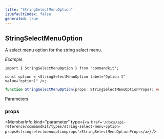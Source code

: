 ```yaml
---
title: "StringSelectMenuOption"
isDefaultIndex: false
generated: true
---
```



<!-- This file was generated from the CommandKit source. Do not modify. Instead, re-run the "docgen" script -->


## StringSelectMenuOption

<GenerationInfo sourceFile="packages/commandkit/src/components/interactive/select-menu/SelectMenu.ts" sourceLine="177" packageName="commandkit" />

A select menu option for the string select menu.



*Example*

```tsx
import { StringSelectMenuOption } from 'commandkit';

const option = <StringSelectMenuOption label="Option 1" value="option1" />;
```

```ts title="Signature"
function StringSelectMenuOption(props: StringSelectMenuOptionProps): void
```
Parameters

### props

<MemberInfo kind="parameter" type={`<a href='/docs/api-reference/commandkit/types/string-select-menu-option-props#stringselectmenuoptionprops'>StringSelectMenuOptionProps</a>`} />

